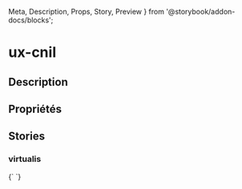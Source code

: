   Meta,
  Description,
  Props,
  Story,
  Preview
} from '@storybook/addon-docs/blocks';

# ux-cnil

<Meta title="Components|Alertes - indicateurs/virtualis" />

## Description

<Description of="ux-virtualis" />

## Propriétés

<Props of="ux-virtualis" />

## Stories

### virtualis

<Preview>
  <Story name="virtualis" height="100px">
    {`
    <ux-virtualis name="John" user="John Doe" card="1234123412341234" validity="01-01-2020" cvs="123">
    </ux-virtualis>
    `}
  </Story>
</Preview>
